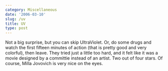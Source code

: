 ```yaml
---
category: Miscellaneous
date: '2006-03-10'
slug: /uv
title: UV
type: post
---
```



Not a big surprise, but you can skip UltraViolet. Or, do some drugs
and watch the first fifteen minutes of action (that is pretty good
and very colorful), then leave. They tried just a little too hard,
and it felt like it was a movie designed by a committie instead of
an artist. Two out of four stars. Of course, Milla Jovovich is very
nice on the eyes.
